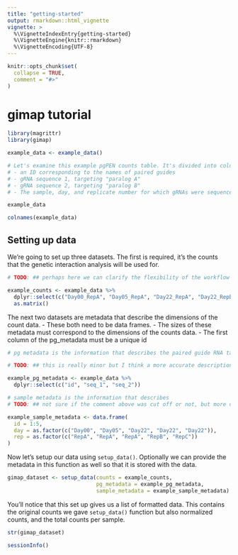 ```yaml
---
title: "getting-started"
output: rmarkdown::html_vignette
vignette: >
  %\VignetteIndexEntry{getting-started}
  %\VignetteEngine{knitr::rmarkdown}
  %\VignetteEncoding{UTF-8}
---
```


```r
knitr::opts_chunk$set(
  collapse = TRUE,
  comment = "#>"
)
```

# gimap tutorial

```r
library(magrittr)
library(gimap)
```

```r
example_data <- example_data()

# Let's examine this example pgPEN counts table. It's divided into columns containing: 
# - an ID corresponding to the names of paired guides
# - gRNA sequence 1, targeting "paralog A"
# - gRNA sequence 2, targeting "paralog B"
# - The sample, day, and replicate number for which gRNAs were sequenced

example_data
```

```r
colnames(example_data)
```

## Setting up data

We're going to set up three datasets. The first is required, it's the counts that the genetic interaction analysis will be used for. 

```r
# TODO: ## perhaps here we can clarify the flexibility of the workflow / what can be set up. e.g. does this function allow exploration / comparison of specific days and reps? or is that not really needed for the purposes of the vignette?

example_counts <- example_data %>%
  dplyr::select(c("Day00_RepA", "Day05_RepA", "Day22_RepA", "Day22_RepB", "Day22_RepC")) %>%
  as.matrix()
```

The next two datasets are metadata that describe the dimensions of the count data. 
- These both need to be data frames. 
- The sizes of these metadata must correspond to the dimensions of the counts data. 
- The first column of the pg_metadata must be a unique id

```r
# pg metadata is the information that describes the paired guide RNA targets

# TODO: ## this is really minor but I think a more accurate description would be closer to: "pg metadata contains a table of paired guide RNAs targeting a paralog pair and their corresponding nucleotide sequences". What's being targeted is a 20bp region of genomic DNA, which is complementary to the gRNA sequence listed

example_pg_metadata <- example_data %>%
  dplyr::select(c("id", "seq_1", "seq_2"))

# sample metadata is the information that describes 
# TODO: ## not sure if the comment above was cut off or not, but more description could help here

example_sample_metadata <- data.frame(
  id = 1:5,
  day = as.factor(c("Day00", "Day05", "Day22", "Day22", "Day22")), 
  rep = as.factor(c("RepA", "RepA", "RepA", "RepB", "RepC"))
)
```

Now let's setup our data using `setup_data()`. Optionally we can provide the metadata in this function as well so that it is stored with the data. 

```r
gimap_dataset <- setup_data(counts = example_counts, 
                            pg_metadata = example_pg_metadata,
                            sample_metadata = example_sample_metadata)
```

You'll notice that this set up gives us a list of formatted data. This contains the original counts we gave `setup_data()` function but also normalized counts, and the total counts per sample. 

```r
str(gimap_dataset)
```

```r
sessionInfo()
```
